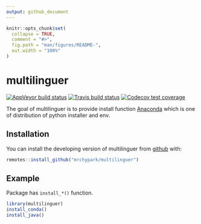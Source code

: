 ---
output: github_document
---

<!-- README.md is generated from README.Rmd. Please edit that file -->

```{r, include = FALSE}
knitr::opts_chunk$set(
  collapse = TRUE,
  comment = "#>",
  fig.path = "man/figures/README-",
  out.width = "100%"
)
```
# multilinguer

<!-- badges: start -->
[![AppVeyor build status](https://ci.appveyor.com/api/projects/status/github/mrchypark/multilinguer?branch=master&svg=true)](https://ci.appveyor.com/project/mrchypark/multilinguer)
[![Travis build status](https://travis-ci.org/mrchypark/multilinguer.svg?branch=master)](https://travis-ci.org/mrchypark/multilinguer)
[![Codecov test coverage](https://codecov.io/gh/mrchypark/multilinguer/branch/master/graph/badge.svg)](https://codecov.io/gh/mrchypark/multilinguer?branch=master)
<!-- badges: end -->

The goal of multilinguer is to provide install function [Anaconda](https://docs.anaconda.com/anaconda/install/silent-mode/) which is one of distribution of python installer and env.

## Installation

You can install the developing version of multilinguer from [github](https://github.com/mrchypark/multilinguer) with:

``` r
remotes::install_github("mrchypark/multilinguer")
```

## Example

Package has `install_*()` function.

``` r
library(multilinguer)
install_conda()
install_java()
```
